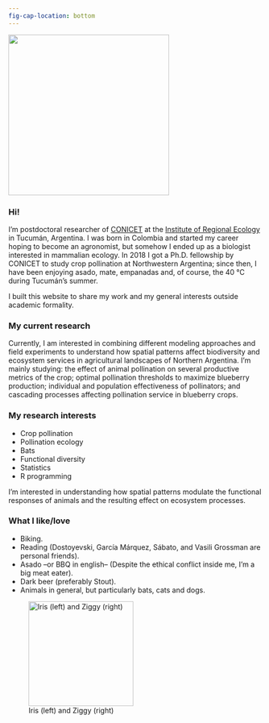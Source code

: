 ```yaml
---
fig-cap-location: bottom
---
```


![](photos/IMG_8708.jpg){fig-align="center" width="319"}

### Hi!

I'm postdoctoral researcher of [CONICET](https://www.conicet.gov.ar) at the [Institute of Regional Ecology](https://ier.conicet.gov.ar) in Tucumán, Argentina. I was born in Colombia and started my career hoping to become an agronomist, but somehow I ended up as a biologist interested in mammalian ecology. In 2018 I got a Ph.D. fellowship by CONICET to study crop pollination at Northwestern Argentina; since then, I have been enjoying asado, mate, empanadas and, of course, the 40 °C during Tucumán's summer.

I built this website to share my work and my general interests outside academic formality.

### My current research

Currently, I am interested in combining different modeling approaches and field experiments to understand how spatial patterns affect biodiversity and ecosystem services in agricultural landscapes of Northern Argentina. I'm mainly studying: the effect of animal pollination on several productive metrics of the crop; optimal pollination thresholds to maximize blueberry production; individual and population effectiveness of pollinators; and cascading processes affecting pollination service in blueberry crops.

### My research interests

-   Crop pollination
-   Pollination ecology
-   Bats
-   Functional diversity
-   Statistics
-   R programming

I'm interested in understanding how spatial patterns modulate the functional responses of animals and the resulting effect on ecosystem processes.

### What I like/love

-   Biking.
-   Reading (Dostoyevski, García Márquez, Sábato, and Vasili Grossman are personal friends).
-   Asado --or BBQ in english-- (Despite the ethical conflict inside me, I'm a big meat eater).
-   Dark beer (preferably Stout).
-   Animals in general, but particularly bats, cats and dogs.

![Iris (left) and Ziggy (right)](photos/IMG_1347.jpg){fig-align="center" width="208"}
